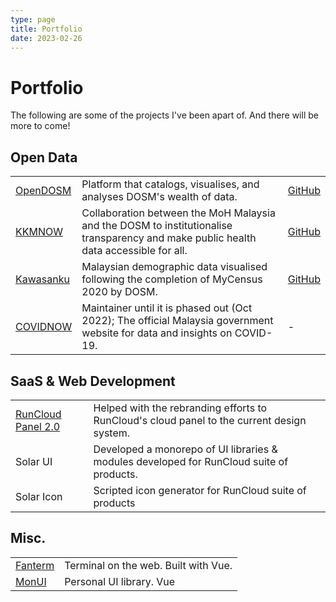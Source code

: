 ```yaml
---
type: page
title: Portfolio
date: 2023-02-26
---
```


# Portfolio

The following are some of the projects I've been apart of. And there will be more to come!

## Open Data

|                                            |                                                                                                                                      |                                                            |
| ------------------------------------------ | ------------------------------------------------------------------------------------------------------------------------------------ | ---------------------------------------------------------- |
| [OpenDOSM](https://open.dosm.gov.my)       | Platform that catalogs, visualises, and analyses DOSM's wealth of data.                                                              | [GitHub](https://github.com/dosm-malaysia/aksara-front)    |
| [KKMNOW](https://data.moh.gov.my)          | Collaboration between the MoH Malaysia and the DOSM to institutionalise transparency and make public health data accessible for all. | [GitHub](https://github.com/MoH-Malaysia/kkmnow-front)     |
| [Kawasanku](https://kawasanku.dosm.gov.my) | Malaysian demographic data visualised following the completion of MyCensus 2020 by DOSM.                                             | [GitHub](https://github.com/dosm-malaysia/kawasanku-front) |
| [COVIDNOW](https://covidnow.moh.gov.my)    | Maintainer until it is phased out (Oct 2022); The official Malaysia government website for data and insights on COVID-19.            | -                                                          |

## SaaS & Web Development

|                                                  |                                                                                            |
| ------------------------------------------------ | ------------------------------------------------------------------------------------------ |
| [RunCloud Panel 2.0](https://manage.runcloud.io) | Helped with the rebranding efforts to RunCloud's cloud panel to the current design system. |
| Solar UI                                         | Developed a monorepo of UI libraries & modules developed for RunCloud suite of products.   |
| Solar Icon                                       | Scripted icon generator for RunCloud suite of products                                     |

## Misc.

|                                                                                  |                                      |
| -------------------------------------------------------------------------------- | ------------------------------------ |
| [Fanterm](https://62247553752cc400080e64f2--suspicious-borg-397e72.netlify.app/) | Terminal on the web. Built with Vue. |
| [MonUI](https://irfancoder.github.io/mon-ui/)                                    | Personal UI library. Vue             |
